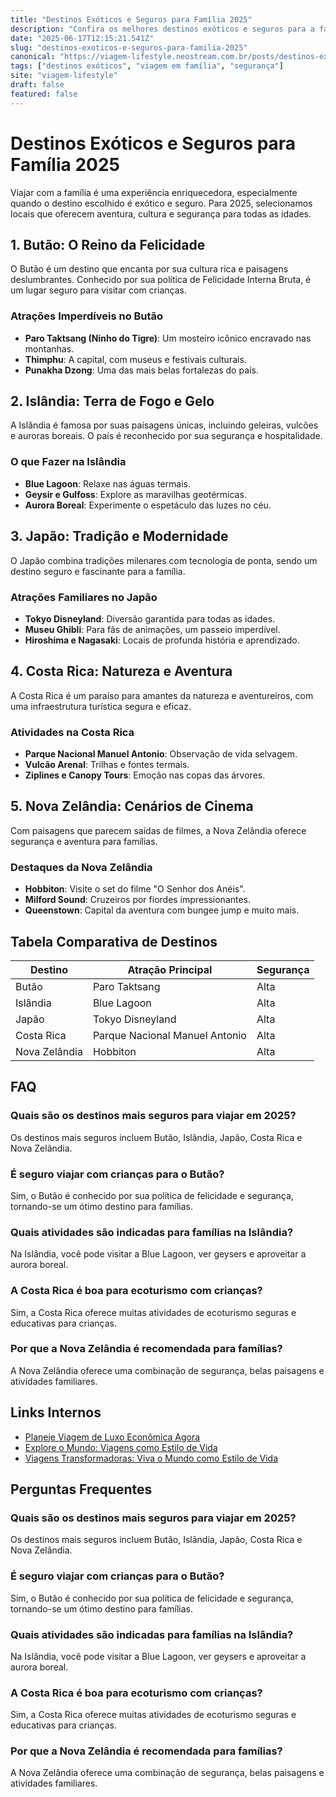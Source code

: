 ```yaml
---
title: "Destinos Exóticos e Seguros para Família 2025"
description: "Confira os melhores destinos exóticos e seguros para a família em 2025. Planeje férias inesquecíveis com tranquilidade."
date: "2025-06-17T12:15:21.541Z"
slug: "destinos-exoticos-e-seguros-para-familia-2025"
canonical: "https://viagem-lifestyle.neostream.com.br/posts/destinos-exoticos-e-seguros-para-familia-2025"
tags: ["destinos exóticos", "viagem em família", "segurança"]
site: "viagem-lifestyle"
draft: false
featured: false
---
```


# Destinos Exóticos e Seguros para Família 2025

Viajar com a família é uma experiência enriquecedora, especialmente quando o destino escolhido é exótico e seguro. Para 2025, selecionamos locais que oferecem aventura, cultura e segurança para todas as idades.

## 1. Butão: O Reino da Felicidade

O Butão é um destino que encanta por sua cultura rica e paisagens deslumbrantes. Conhecido por sua política de Felicidade Interna Bruta, é um lugar seguro para visitar com crianças.

### Atrações Imperdíveis no Butão
- **Paro Taktsang (Ninho do Tigre)**: Um mosteiro icônico encravado nas montanhas.
- **Thimphu**: A capital, com museus e festivais culturais.
- **Punakha Dzong**: Uma das mais belas fortalezas do país.

## 2. Islândia: Terra de Fogo e Gelo

A Islândia é famosa por suas paisagens únicas, incluindo geleiras, vulcões e auroras boreais. O país é reconhecido por sua segurança e hospitalidade.

### O que Fazer na Islândia
- **Blue Lagoon**: Relaxe nas águas termais.
- **Geysir e Gulfoss**: Explore as maravilhas geotérmicas.
- **Aurora Boreal**: Experimente o espetáculo das luzes no céu.

## 3. Japão: Tradição e Modernidade

O Japão combina tradições milenares com tecnologia de ponta, sendo um destino seguro e fascinante para a família.

### Atrações Familiares no Japão
- **Tokyo Disneyland**: Diversão garantida para todas as idades.
- **Museu Ghibli**: Para fãs de animações, um passeio imperdível.
- **Hiroshima e Nagasaki**: Locais de profunda história e aprendizado.

## 4. Costa Rica: Natureza e Aventura

A Costa Rica é um paraíso para amantes da natureza e aventureiros, com uma infraestrutura turística segura e eficaz.

### Atividades na Costa Rica
- **Parque Nacional Manuel Antonio**: Observação de vida selvagem.
- **Vulcão Arenal**: Trilhas e fontes termais.
- **Ziplines e Canopy Tours**: Emoção nas copas das árvores.

## 5. Nova Zelândia: Cenários de Cinema

Com paisagens que parecem saídas de filmes, a Nova Zelândia oferece segurança e aventura para famílias.

### Destaques da Nova Zelândia
- **Hobbiton**: Visite o set do filme "O Senhor dos Anéis".
- **Milford Sound**: Cruzeiros por fiordes impressionantes.
- **Queenstown**: Capital da aventura com bungee jump e muito mais.

## Tabela Comparativa de Destinos

| Destino    | Atração Principal          | Segurança |
|------------|----------------------------|-----------|
| Butão      | Paro Taktsang              | Alta      |
| Islândia   | Blue Lagoon                | Alta      |
| Japão      | Tokyo Disneyland           | Alta      |
| Costa Rica | Parque Nacional Manuel Antonio | Alta  |
| Nova Zelândia | Hobbiton                | Alta      |

## FAQ

### Quais são os destinos mais seguros para viajar em 2025?
Os destinos mais seguros incluem Butão, Islândia, Japão, Costa Rica e Nova Zelândia.

### É seguro viajar com crianças para o Butão?
Sim, o Butão é conhecido por sua política de felicidade e segurança, tornando-se um ótimo destino para famílias.

### Quais atividades são indicadas para famílias na Islândia?
Na Islândia, você pode visitar a Blue Lagoon, ver geysers e aproveitar a aurora boreal.

### A Costa Rica é boa para ecoturismo com crianças?
Sim, a Costa Rica oferece muitas atividades de ecoturismo seguras e educativas para crianças.

### Por que a Nova Zelândia é recomendada para famílias?
A Nova Zelândia oferece uma combinação de segurança, belas paisagens e atividades familiares.

## Links Internos

- [Planeje Viagem de Luxo Econômica Agora](/posts/planeje-viagem-de-luxo-economica-agora)
- [Explore o Mundo: Viagens como Estilo de Vida](/posts/explore-o-mundo-viagens-como-estilo-de-vida)
- [Viagens Transformadoras: Viva o Mundo como Estilo de Vida](/posts/viagens-transformadoras-viva-o-mundo-como-estilo-de-vida)

## Perguntas Frequentes

### Quais são os destinos mais seguros para viajar em 2025?
Os destinos mais seguros incluem Butão, Islândia, Japão, Costa Rica e Nova Zelândia.

### É seguro viajar com crianças para o Butão?
Sim, o Butão é conhecido por sua política de felicidade e segurança, tornando-se um ótimo destino para famílias.

### Quais atividades são indicadas para famílias na Islândia?
Na Islândia, você pode visitar a Blue Lagoon, ver geysers e aproveitar a aurora boreal.

### A Costa Rica é boa para ecoturismo com crianças?
Sim, a Costa Rica oferece muitas atividades de ecoturismo seguras e educativas para crianças.

### Por que a Nova Zelândia é recomendada para famílias?
A Nova Zelândia oferece uma combinação de segurança, belas paisagens e atividades familiares.
